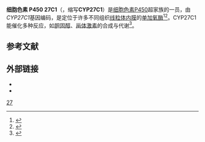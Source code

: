 {{infobox_gene}}

'''细胞色素 P450 27C1'''（{{lang-en|Cytochrome P450 27C1}}，缩写'''CYP27C1'''）是[[细胞色素P450|细胞色素P450]]超家族的一员，由''CYP27C1''基因编码，是定位于许多不同组织[[线粒体内膜|线粒体内膜]]的[[单加氧酶|单加氧酶]]<ref name="pmid14702039">{{cite journal | vauthors = Ota T, Suzuki Y, Nishikawa T | title = Complete sequencing and characterization of 21,243 full-length human cDNAs | journal = Nat. Genet. | volume = 36 | issue = 1 | pages = 40–5 |date=January 2004 | pmid = 14702039 | doi = 10.1038/ng1285 | url = | issn = |display-authors=etal| doi-access = free }}</ref><ref name="pmid15489334">{{cite journal | vauthors = Gerhard DS, Wagner L, Feingold EA | title = The status, quality, and expansion of the NIH full-length cDNA project: the Mammalian Gene Collection (MGC) | journal = Genome Res. | volume = 14 | issue = 10B | pages = 2121–7 |date=October 2004 | pmid = 15489334 | pmc = 528928 | doi = 10.1101/gr.2596504 | url = | issn = |display-authors=etal}}</ref>。CYP27C1能催化多种反应，如[[胆固醇|胆固醇]]、[[甾体激素|甾体激素]]的合成与代谢<ref name="entrez_2532">{{cite web | title = Entrez Gene: CYP39A1 | url = https://www.ncbi.nlm.nih.gov/sites/entrez?Db=gene&Cmd=ShowDetailView&TermToSearch=339761 | accessdate =  | archive-date = 2010-12-05 | archive-url = https://web.archive.org/web/20101205081110/http://www.ncbi.nlm.nih.gov/sites/entrez?db=gene | dead-url = no }}</ref>。

==参考文献==
{{reflist}}
==外部链接==
* {{MeshName|Cytochrome+P-450+CYP27C1}}
* {{UCSC gene info|CYP27C1}}



{{Cytochrome P450}}
{{双加氧酶类}}

[[Category:细胞色素P450|27]]